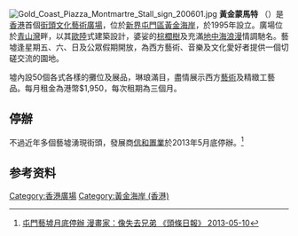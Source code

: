 [[File:Gold_Coast_Piazza_Montmartre_Stall_sign_200601.jpg|thumb]]
'''黃金蒙馬特''' （{{lang-en|'''The Gold Coast Montmartre Art Promenade'''}}）是[[香港|香港]]首個[[街頭文化|街頭文化]][[藝術|藝術]][[廣場|廣場]]，位於[[新界|新界]][[屯門區|屯門區]][[黃金海岸_(香港)|黃金海岸]]，於1995年設立。廣場位於[[青山灣|青山灣]]畔，以其[[歐陸|歐陸]]式建築設計，婆娑的[[棕櫚樹|棕櫚樹]]及充滿[[地中海|地中海]][[浪漫|浪漫]]情調馳名。藝墟逢星期五、六、日及公眾假期開放，為西方藝術、音樂及文化愛好者提供一個切磋交流的園地。

墟內設50個各式各樣的攤位及展品，琳琅滿目，盡情展示西方[[藝術|藝術]]及精緻工藝品。每月租金為港幣$1,950，每次租期為三個月。

==停辦==
不過近年多個藝墟湧現街頭，發展商[[信和置業|信和置業]]於2013年5月底停辦。<ref>[http://news.stheadline.com/dailynews/content_hk/2013/05/10/237319.asp 屯門藝墟月底停辦 漫畫家：像失去兄弟 《頭條日報》 2013-05-10]</ref>

==参考资料==
{{Reflist}}

{{香港廣場}}

{{HK-buil-stub}}

[[Category:香港廣場|Category:香港廣場]]
[[Category:黃金海岸_(香港)|Category:黃金海岸 (香港)]]